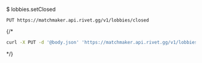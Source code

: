 $ lobbies.setClosed
```
PUT https://matchmaker.api.rivet.gg/v1/lobbies/closed
```


{/*<RequestExample>
```bash curl
curl -X PUT -d '@body.json' 'https://matchmaker.api.rivet.gg/v1/lobbies/closed'
```
</RequestExample>*/}

